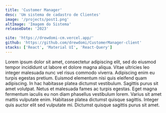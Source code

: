 ```yaml
---
title: 'Customer Manager'
desc: 'Um sistema de cadastro de Clientes'
image: '/projects/post1.png'
altImage: 'Imagem do Sistema'
releaseDate: '2023'

site: 'https://drewdomi-cm.vercel.app/'
github: 'https://github.com/drewdomi/CustomerManager-client'
stacks: ['React', 'Material UI', 'React-Query']
---
```


Lorem ipsum dolor sit amet, consectetur adipiscing elit, sed do eiusmod tempor incididunt ut labore et dolore magna aliqua. Vitae ultricies leo integer malesuada nunc vel risus commodo viverra. Adipiscing enim eu turpis egestas pretium. Euismod elementum nisi quis eleifend quam adipiscing. In hac habitasse platea dictumst vestibulum. Sagittis purus sit amet volutpat. Netus et malesuada fames ac turpis egestas. Eget magna fermentum iaculis eu non diam phasellus vestibulum lorem. Varius sit amet mattis vulputate enim. Habitasse platea dictumst quisque sagittis. Integer quis auctor elit sed vulputate mi. Dictumst quisque sagittis purus sit amet.
